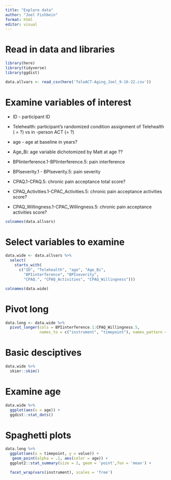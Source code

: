 ```yaml
---
title: "Explore data"
author: "Joel Fishbein"
format: html
editor: visual
---
```


# Read in data and libraries

```r
library(here)
library(tidyverse)
library(ggdist)

data.allvars <- read_csv(here('TeleACT-Aging_Joel_9-16-22.csv'))

```

# Examine variables of interest

-   ID - participant ID

-   Telehealth: participant's randomized condition assignment of Telehealth ( = ?) vs in -person ACT (= ?)

-   age - age at baseline in years?

-   Age_Bi: age variable dichotomized by Matt at age ??

-   BPIinterference.1-BPIinterference.5: pain interference

-   BPIseverity.1 - BPIseverity.5: pain severity

-   CPAQ.1-CPAQ.5: chronic pain acceptance total score?

-   CPAQ_Activities.1-CPAC_Activities.5: chronic pain acceptance activities score?

-   CPAQ_Willingness.1-CPAC_Willingness.5: chronic pain acceptance activities score?

```r

colnames(data.allvars)
```

# Select variables to examine

```r



data.wide <- data.allvars %>%
  select(
    starts_with(
      c("ID", "Telehealth", "age", "Age_Bi",
        "BPIinterference", "BPIseverity",
        "CPAQ.", "CPAQ_Activities", "CPAQ_Willingness")))

colnames(data.wide)


```

# Pivot long

```r

data.long <- data.wide %>%
  pivot_longer(cols = BPIinterference.1:CPAQ_Willingness.5,
               names_to = c("instrument", "timepoint"), names_pattern = "(.*).(.)")


```

# Basic desciptives

```r
data.wide %>%
  skimr::skim()
```

# Examine age

```r

data.wide %>%
  ggplot(aes(x = age)) +
  ggdist::stat_dots()

```

# Spaghetti plots

```r

data.long %>%
  ggplot(aes(x = timepoint, y = value)) +
   geom_point(alpha = .1, aes(color = age)) +
  ggplot2::stat_summary(size = 2, geom = 'point',fun = 'mean') +

  facet_wrap(vars(instrument), scales = 'free')
```


